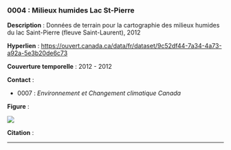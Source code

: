 ### 0004 : Milieux humides Lac St-Pierre {-}

<!-- -------------------------------------------------- -->
**Description** : Données de terrain pour la cartographie des milieux humides du lac Saint-Pierre (fleuve Saint-Laurent), 2012

<!-- -------------------------------------------------- -->

  **Hyperlien** : [https://ouvert.canada.ca/data/fr/dataset/9c52df44-7a34-4a73-a92a-5e3b20de6c73](https://ouvert.canada.ca/data/fr/dataset/9c52df44-7a34-4a73-a92a-5e3b20de6c73)


<!-- -------------------------------------------------- -->

  **Couverture temporelle** : 2012 - 2012



<!-- -------------------------------------------------- -->
**Contact** :


  - 0007 : *Environnement et Changement climatique Canada*


<!-- -------------------------------------------------- -->
**Figure** :

![](../figures/figures-format/data0004.png)


<!-- -------------------------------------------------- -->
**Citation** :





<!-- -------------------------------------------------- -->



<hr>
<br>
